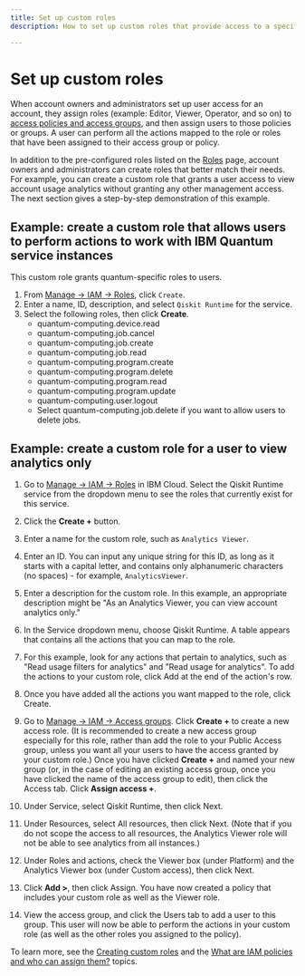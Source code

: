 ```yaml
---
title: Set up custom roles
description: How to set up custom roles that provide access to a specific set of actions

---
```


# Set up custom roles

When account owners and administrators set up user access for an account, they assign roles (example: Editor, Viewer, Operator, and so on) to [access policies and access groups](/docs/guides/access-groups), and then assign users to those policies or groups. A user can perform all the actions mapped to the role or roles that have been assigned to their access group or policy.

In addition to the pre-configured roles listed on the [Roles](https://cloud.ibm.com/iam/roles) page, account owners and administrators can create roles that better match their needs. For example, you can create a custom role that grants a user access to view account usage analytics without granting any other management access. The next section gives a step-by-step demonstration of this example.

<span id="custom"></span>
## Example: create a custom role that allows users to perform actions to work with IBM Quantum service instances

This custom role grants quantum-specific roles to users.


1. From [Manage → IAM → Roles](https://cloud.ibm.com/iam/roles), click `Create`.
2. Enter a name, ID, description, and select `Qiskit Runtime` for the service.
3. Select the following roles, then click **Create**.
    * quantum-computing.device.read
    * quantum-computing.job.cancel
    * quantum-computing.job.create
    * quantum-computing.job.read
    * quantum-computing.program.create
    * quantum-computing.program.delete
    * quantum-computing.program.read
    * quantum-computing.program.update
    * quantum-computing.user.logout
    * Select quantum-computing.job.delete if you want to allow users to delete jobs.

## Example: create a custom role for a user to view analytics only

1. Go to [Manage → IAM → Roles](https://cloud.ibm.com/iam/roles) in IBM Cloud. Select the Qiskit Runtime service from the dropdown menu to see the roles that currently exist for this service.

2. Click the **Create +** button.

3. Enter a name for the custom role, such as `Analytics Viewer`.

4. Enter an ID. You can input any unique string for this ID, as long as it starts with a capital letter, and contains only alphanumeric characters (no spaces) - for example, `AnalyticsViewer`.

5. Enter a description for the custom role. In this example, an appropriate description might be "As an Analytics Viewer, you can view account analytics only."

6. In the Service dropdown menu, choose Qiskit Runtime. A table appears that contains all the actions that you can map to the role.

7. For this example, look for any actions that pertain to analytics, such as "Read usage filters for analytics" and "Read usage for analytics". To add the actions to your custom role, click Add at the end of the action's row.

8. Once you have added all the actions you want mapped to the role, click Create.

9. Go to [Manage → IAM → Access groups](https://cloud.ibm.com/iam/groups). Click **Create +** to create a new access role. (It is recommended to create a new access group especially for this role, rather than add the role to your Public Access group, unless you want all your users to have the access granted by your custom role.) Once you have clicked **Create +** and named your new group (or, in the case of editing an existing access group, once you have clicked the name of the access group to edit), then click the Access tab. Click **Assign access +**.

10. Under Service, select Qiskit Runtime, then click Next.

11. Under Resources, select All resources, then click Next. (Note that if you do not scope the access to all resources, the Analytics Viewer role will not be able to see analytics from all instances.)

12. Under Roles and actions, check the Viewer box (under Platform) and the Analytics Viewer box (under Custom access), then click Next.

13. Click **Add >**, then click Assign. You have now created a policy that includes your custom role as well as the Viewer role.

14. View the access group, and click the Users tab to add a user to this group. This user will now be able to perform the actions in your custom role (as well as the other roles you assigned to the policy).

To learn more, see the [Creating custom roles](https://cloud.ibm.com/docs/account?topic=account-custom-roles) and the [What are IAM policies and who can assign them?](https://cloud.ibm.com/docs/account?topic=account-iamusermanpol) topics.